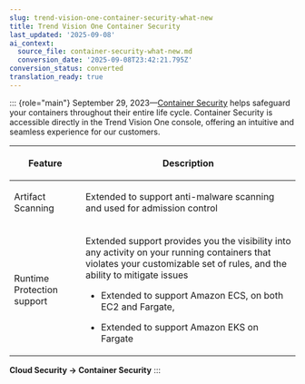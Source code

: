 ```yaml
---
slug: trend-vision-one-container-security-what-new
title: Trend Vision One Container Security
last_updated: '2025-09-08'
ai_context:
  source_file: container-security-what-new.md
  conversion_date: '2025-09-08T23:42:21.795Z'
conversion_status: converted
translation_ready: true
---
```


::: {role="main"}
September 29, 2023—[Container Security](container-security.mdx) helps safeguard your containers throughout their entire life cycle. Container Security is accessible directly in the Trend Vision One console, offering an intuitive and seamless experience for our customers.

<table>
<colgroup>
<col style="width: 25%" />
<col style="width: 75%" />
</colgroup>
<thead>
<tr>
<th><p>Feature</p></th>
<th><p>Description</p></th>
</tr>
</thead>
<tbody>
<tr>
<td><p>Artifact Scanning</p></td>
<td><p>Extended to support anti-malware scanning and used for admission control</p></td>
</tr>
<tr>
<td><p>Runtime Protection support</p></td>
<td><p>Extended support provides you the visibility into any activity on your running containers that violates your customizable set of rules, and the ability to mitigate issues</p>
<ul>
<li><p>Extended to support Amazon ECS, on both EC2 and Fargate,</p></li>
<li><p>Extended to support Amazon EKS on Fargate</p></li>
</ul></td>
</tr>
</tbody>
</table>

**Cloud Security → Container Security**
:::
